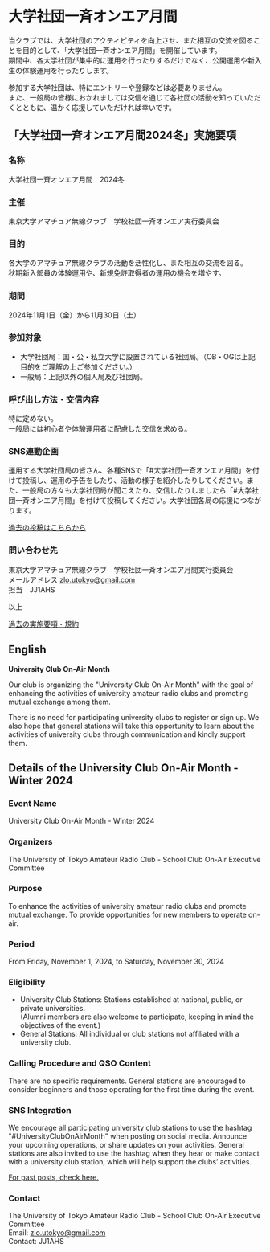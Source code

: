 # 大学社団一斉オンエア月間

当クラブでは、大学社団のアクティビティを向上させ、また相互の交流を図ることを目的として、「大学社団一斉オンエア月間」を開催しています。  
期間中、各大学社団が集中的に運用を行ったりするだけでなく、公開運用や新入生の体験運用を行ったりします。

参加する大学社団は、特にエントリーや登録などは必要ありません。  
また、一般局の皆様におかれましては交信を通じて各社団の活動を知っていただくとともに、温かく応援していただければ幸いです。

## 「大学社団一斉オンエア月間2024冬」実施要項

### 名称

大学社団一斉オンエア月間　2024冬

### 主催

東京大学アマチュア無線クラブ　学校社団一斉オンエア実行委員会

### 目的

各大学のアマチュア無線クラブの活動を活性化し、また相互の交流を図る。  
秋期新入部員の体験運用や、新規免許取得者の運用の機会を増やす。

### 期間

2024年11月1日（金）から11月30日（土）

### 参加対象

- 大学社団局：国・公・私立大学に設置されている社団局。（OB・OGは上記目的をご理解の上ご参加ください。）
- 一般局：上記以外の個人局及び社団局。

### 呼び出し方法・交信内容

特に定めない。  
一般局には初心者や体験運用者に配慮した交信を求める。

### SNS連動企画

運用する大学社団局の皆さん、各種SNSで「#大学社団一斉オンエア月間」を付けて投稿し、運用の予告をしたり、活動の様子を紹介したりしてください。また、一般局の方々も大学社団局が聞こえたり、交信したりしましたら「#大学社団一斉オンエア月間」を付けて投稿してください。大学社団各局の応援につながります。

[過去の投稿はこちらから](https://x.com/hashtag/%E5%A4%A7%E5%AD%A6%E7%A4%BE%E5%9B%A3%E4%B8%80%E6%96%89%E3%82%AA%E3%83%B3%E3%82%A8%E3%82%A2%E6%9C%88%E9%96%93)

### 問い合わせ先

東京大学アマチュア無線クラブ　学校社団一斉オンエア月間実行委員会  
メールアドレス zlo.utokyo@gmail.com  
担当　JJ1AHS

以上

[過去の実施要項・規約](/univ_onair_together)

## English

**University Club On-Air Month**

Our club is organizing the "University Club On-Air Month" with the goal of enhancing the activities of university amateur radio clubs and promoting mutual exchange among them.

There is no need for participating university clubs to register or sign up. We also hope that general stations will take this opportunity to learn about the activities of university clubs through communication and kindly support them.

## Details of the University Club On-Air Month - Winter 2024

### Event Name

University Club On-Air Month - Winter 2024

### Organizers

The University of Tokyo Amateur Radio Club - School Club On-Air Executive Committee

### Purpose

To enhance the activities of university amateur radio clubs and promote mutual exchange.
To provide opportunities for new members to operate on-air.

### Period

From Friday, November 1, 2024, to Saturday, November 30, 2024

### Eligibility

- University Club Stations: Stations established at national, public, or private universities.  
  (Alumni members are also welcome to participate, keeping in mind the objectives of the event.)
- General Stations: All individual or club stations not affiliated with a university club.

### Calling Procedure and QSO Content

There are no specific requirements.
General stations are encouraged to consider beginners and those operating for the first time during the event.

### SNS Integration

We encourage all participating university club stations to use the hashtag "#UniversityClubOnAirMonth" when posting on social media. Announce your upcoming operations, or share updates on your activities. General stations are also invited to use the hashtag when they hear or make contact with a university club station, which will help support the clubs’ activities.

[For past posts, check here.](https://x.com/hashtag/UniversityClubOnAirMonth)

### Contact

The University of Tokyo Amateur Radio Club - School Club On-Air Executive Committee  
Email: zlo.utokyo@gmail.com  
Contact: JJ1AHS
